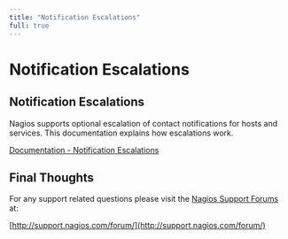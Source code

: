 ---
title: "Notification Escalations"
full: true
---

# Notification Escalations

## Notification Escalations

Nagios supports optional escalation of contact notifications for hosts and services. This documentation explains how escalations work.

[Documentation - Notification Escalations](https://assets.nagios.com/downloads/nagioscore/docs/nagioscore/4/en/escalations.html "Notification Escalations")

## Final Thoughts

For any support related questions please visit the [Nagios Support Forums](http://support.nagios.com/forum/) at:

[http://support.nagios.com/forum/](http://support.nagios.com/forum/)